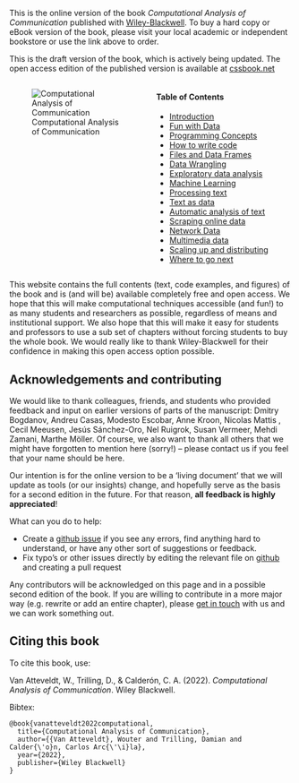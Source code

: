 This is the online version of the book *Computational Analysis of Communication* published with [Wiley-Blackwell](https://www.wiley.com/en-us/Computational+Analysis+of+Communication-p-9781119680239). 
To buy a hard copy or eBook version of the book, please visit your local academic or independent bookstore or use the link above to order.

::: {.callout-warning}
This is the draft version of the book, which is actively being updated.
The open access edition of the published version is available at [cssbook.net](https://cssbook.net)
:::



:::: {.columns}

::: {.column width="50%"}
![Computational Analysis of Communication](https://media.wiley.com/product_data/coverImage300/39/11196802/1119680239.jpg)
:::

::: {.column width="50%"}
#### Table of Contents {.unnumbered}
- [Introduction](chapter01.qmd)
- [Fun with Data](chapter02.qmd)
- [Programming Concepts](chapter03.qmd)
- [How to write code](chapter04.qmd)
- [Files and Data Frames](chapter05.qmd)
- [Data Wrangling](chapter06.qmd)
- [Exploratory data analysis](chapter07.qmd)
- [Machine Learning](chapter08.qmd)
- [Processing text](chapter09.qmd)
- [Text as data](chapter10.qmd)
- [Automatic analysis of text](chapter11.qmd)
- [Scraping online data](chapter12.qmd)
- [Network Data](chapter13.qmd)
- [Multimedia data](chapter14.qmd)
- [Scaling up and distributing](chapter15.qmd)
- [Where to go next](chapter16.qmd)
:::
::::

This website contains the full contents (text, code examples, and figures) of the book and is (and will be) available completely free and open access. We hope that this will make computational techniques accessible (and fun!) to as many students and researchers as possible, regardless of means and institutional support. We also hope that this will make it easy for students and professors to use a sub set of chapters without forcing students to buy the whole book. We would really like to thank Wiley-Blackwell for their confidence in making this open access option possible.

## Acknowledgements and contributing

We would like to thank colleagues, friends, and students who provided feedback and input on earlier versions of parts of the manuscript: Dmitry Bogdanov, Andreu Casas, Modesto Escobar, Anne Kroon, Nicolas Mattis , Cecil Meeusen, Jesús Sánchez-Oro, Nel Ruigrok, Susan Vermeer, Mehdi Zamani, Marthe Möller. Of course, we also want to thank all others that we might have forgotten to mention here (sorry!) -- please contact us if you feel that your name should be here.

Our intention is for the online version to be a 'living document' that we will update as tools (or our insights) change, and hopefully serve as the basis for a second edition in the future. For that reason, **all feedback is highly appreciated**! 

What can you do to help:

 - Create a [github issue](https://github.com/vanatteveldt/cssbook/issues) if you see any errors, find anything hard to understand, or have any other sort of suggestions or feedback.
 - Fix typo's or other issues directly by editing the relevant file on [github](https://github.com/vanatteveldt/cssbook/) and creating a pull request

Any contributors will be acknowledged on this page and in a possible second edition of the book.
If you are willing to contribute in a more major way (e.g. rewrite or add an entire chapter), please [get in touch](mailto:wouter.van.atteveldt@vu.nl) with us and we can work something out. 

## Citing this book

To cite this book, use:

Van Atteveldt, W., Trilling, D., & Calderón, C. A. (2022). *Computational Analysis of Communication*. Wiley Blackwell.

Bibtex:

```
@book{vanatteveldt2022computational,
  title={Computational Analysis of Communication},
  author={{Van Atteveldt}, Wouter and Trilling, Damian and Calder{\'o}n, Carlos Arc{\'\i}la},
  year={2022},
  publisher={Wiley Blackwell}
}
```